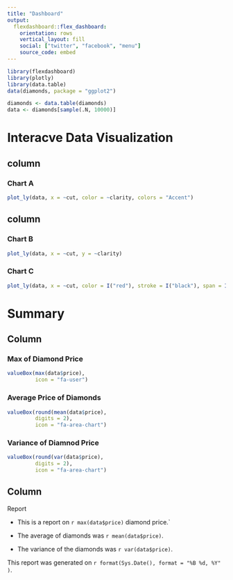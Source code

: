 ```yaml
---
title: "Dashboard"
output: 
  flexdashboard::flex_dashboard:
    orientation: rows
    vertical_layout: fill
    social: ["twitter", "facebook", "menu"]
    source_code: embed
---
```


```r
library(flexdashboard)
library(plotly)
library(data.table)
data(diamonds, package = "ggplot2")
```

```r
diamonds <- data.table(diamonds)
data <- diamonds[sample(.N, 10000)]
```

Interacve Data Visualization
=======================================

column {data-width=650}
---------------------------------

### Chart A

```r
plot_ly(data, x = ~cut, color = ~clarity, colors = "Accent")
```
column {data-width=350}
---------------------------------

### Chart B

```r
plot_ly(data, x = ~cut, y = ~clarity)
```


### Chart C

```r
plot_ly(data, x = ~cut, color = I("red"), stroke = I("black"), span = I(2))
```



Summary {data-orientation=columns}
===============================================

Column
-----------------------------------------------

### Max of Diamond Price

```r
valueBox(max(data$price),
         icon = "fa-user")
```

### Average Price of Diamonds

```r
valueBox(round(mean(data$price),
         digits = 2),
         icon = "fa-area-chart")
```


### Variance of Diamnod Price

```r
valueBox(round(var(data$price),
         digits = 2),
         icon = "fa-area-chart")
```


Column 
-----------------------------------------

Report

* This is a report on `r max(data$price)` diamond price.`

* The average of diamonds was `r mean(data$price)`.

* The variance of the diamonds was `r var(data$price)`.

This report was generated on `r format(Sys.Date(), format = "%B %d, %Y" )`.